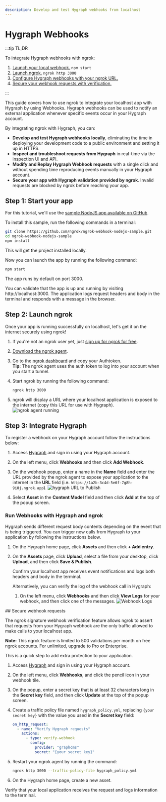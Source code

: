 ```yaml
---
description: Develop and test Hygraph webhooks from localhost
---
```



# Hygraph Webhooks

:::tip TL;DR

To integrate Hygraph webhooks with ngrok:

1. [Launch your local webhook.](#start-your-app) `npm start`
1. [Launch ngrok.](#start-ngrok) `ngrok http 3000`
1. [Configure Hygraph webhooks with your ngrok URL.](#setup-webhook)
1. [Secure your webhook requests with verification.](#security)

:::

This guide covers how to use ngrok to integrate your localhost app with Hygraph by using Webhooks.
Hygraph webhooks can be used to notify an external application whenever specific events occur in your Hygraph account.

By integrating ngrok with Hygraph, you can:

- **Develop and test Hygraph webhooks locally**, eliminating the time in deploying your development code to a public environment and setting it up in HTTPS.
- **Inspect and troubleshoot requests from Hygraph** in real-time via the inspection UI and API.
- **Modify and Replay Hygraph Webhook requests** with a single click and without spending time reproducing events manually in your Hygraph account.
- **Secure your app with Hygraph validation provided by ngrok**. Invalid requests are blocked by ngrok before reaching your app.

## **Step 1**: Start your app

For this tutorial, we'll use the [sample NodeJS app available on GitHub](https://github.com/ngrok/ngrok-webhook-nodejs-sample).

To install this sample, run the following commands in a terminal:

```bash
git clone https://github.com/ngrok/ngrok-webhook-nodejs-sample.git
cd ngrok-webhook-nodejs-sample
npm install
```

This will get the project installed locally.

Now you can launch the app by running the following command:

```bash
npm start
```

The app runs by default on port 3000.

You can validate that the app is up and running by visiting http://localhost:3000. The application logs request headers and body in the terminal and responds with a message in the browser.

## **Step 2**: Launch ngrok

Once your app is running successfully on localhost, let's get it on the internet securely using ngrok!

1. If you're not an ngrok user yet, just [sign up for ngrok for free](https://ngrok.com/signup).

1. [Download the ngrok agent](https://download.ngrok.com).

1. Go to the [ngrok dashboard](https://dashboard.ngrok.com) and copy your Authtoken. <br />
   **Tip:** The ngrok agent uses the auth token to log into your account when you start a tunnel.
1. Start ngrok by running the following command:

   ```bash
   ngrok http 3000
   ```

1. ngrok will display a URL where your localhost application is exposed to the internet (copy this URL for use with Hygraph).
   ![ngrok agent running](./img/integrations/launch_ngrok_tunnel.png)

## **Step 3**: Integrate Hygraph

To register a webhook on your Hygraph account follow the instructions below:

1. Access [Hygraph](https://app.hygraph.com/) and sign in using your Hygraph account.

1. On the left menu, click **Webhooks** and then click **Add Webhook**.

1. On the webhook popup, enter a name in the **Name** field and enter the URL provided by the ngrok agent to expose your application to the internet in the **URL** field (i.e. `https://1a2b-3c4d-5e6f-7g8h-9i0j.ngrok.app`).
   ![hygraph URL to Publish](img/ngrok_url_configuration_hygraph.png)

1. Select **Asset** in the **Content Model** field and then click **Add** at the top of the popup screen.

### Run Webhooks with Hygraph and ngrok

Hygraph sends different request body contents depending on the event that is being triggered.
You can trigger new calls from Hygraph to your application by following the instructions below.

1. On the Hygraph home page, click **Assets** and then click **+ Add entry**.

1. On the **Assets** page, click **Upload**, select a file from your desktop, click **Upload**, and then click **Save & Publish**.

   Confirm your localhost app receives event notifications and logs both headers and body in the terminal.

   Alternatively, you can verify the log of the webhook call in Hygraph:

   1. On the left menu, click **Webhooks** and then click **View Logs** for your webhook, and then click one of the messages.
      ![Webhook Logs](img/ngrok_logs_hygraph.png)

<InspectingRequests />

<ReplayingRequests />
## Secure webhook requests

The ngrok signature webhook verification feature allows ngrok to assert that requests from your Hygraph webhook are the only traffic allowed to make calls to your localhost app.

**Note:** This ngrok feature is limited to 500 validations per month on free ngrok accounts. For unlimited, upgrade to Pro or Enterprise.

This is a quick step to add extra protection to your application.

1. Access [Hygraph](https://app.hygraph.com/) and sign in using your Hygraph account.

1. On the left menu, click **Webhooks**, and click the pencil icon in your webhook tile.

1. On the popup, enter a secret key that is at least 32 characters long in the **Secret key** field, and then click **Update** at the top of the popup screen.

1. Create a traffic policy file named `hygraph_policy.yml`, replacing `{your secret key}` with the value you used in the **Secret key** field:

   ```yaml
   on_http_request:
     - name: "Verify Hygraph requests"
       actions:
         - type: verify-webhook
           config:
             provider: "graphcms"
             secret: "{your secret key}"
   ```

1. Restart your ngrok agent by running the command:

   ```bash
   ngrok http 3000 --traffic-policy-file hygraph_policy.yml
   ```

1. On the Hygraph home page, create a new asset.

Verify that your local application receives the request and logs information to the terminal.

